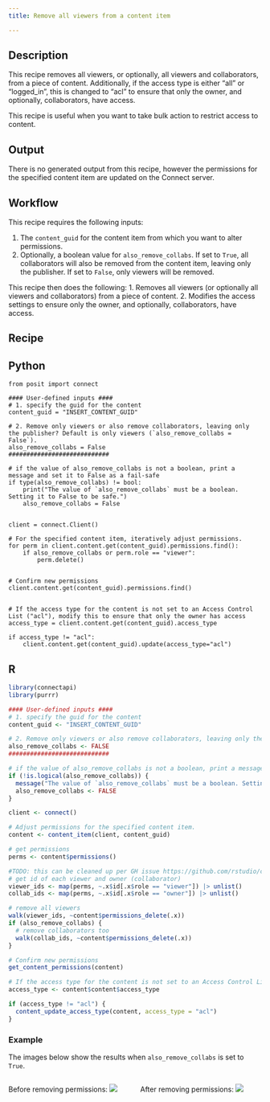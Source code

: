 ```yaml
---
title: Remove all viewers from a content item

---
```


## Description

This recipe removes all viewers, or optionally, all viewers and collaborators, from a piece of content. Additionally, if the access type is either "all" or "logged_in", this is changed to "acl" to ensure that only the owner, and optionally, collaborators, have access.

This recipe is useful when you want to take bulk action to restrict access to content.

## Output

There is no generated output from this recipe, however the permissions for the specified content item are updated on the Connect server.

## Workflow

This recipe requires the following inputs:

1. The `content_guid` for the content item from which you want to alter permissions.
2. Optionally, a boolean value for `also_remove_collabs`. If set to `True`, all collaborators will also be removed from the content item, leaving only the publisher. If set to `False`, only viewers will be removed.

This recipe then does the following:
1. Removes all viewers (or optionally all viewers and collaborators) from a piece of content.
2. Modifies the access settings to ensure only the owner, and optionally, collaborators, have access.

## Recipe

::: {.panel-tabset group="language"}
## Python

```.python
from posit import connect

#### User-defined inputs ####
# 1. specify the guid for the content
content_guid = "INSERT_CONTENT_GUID"

# 2. Remove only viewers or also remove collaborators, leaving only the publisher? Default is only viewers (`also_remove_collabs = False`).
also_remove_collabs = False
############################

# if the value of also_remove_collabs is not a boolean, print a message and set it to False as a fail-safe
if type(also_remove_collabs) != bool:
    print("The value of `also_remove_collabs` must be a boolean. Setting it to False to be safe.")
    also_remove_collabs = False


client = connect.Client()

# For the specified content item, iteratively adjust permissions.
for perm in client.content.get(content_guid).permissions.find():
    if also_remove_collabs or perm.role == "viewer":
        perm.delete()


# Confirm new permissions
client.content.get(content_guid).permissions.find()


# If the access type for the content is not set to an Access Control List ("acl"), modify this to ensure that only the owner has access
access_type = client.content.get(content_guid).access_type

if access_type != "acl":
    client.content.get(content_guid).update(access_type="acl")

```


## R

```.r
library(connectapi)
library(purrr)

#### User-defined inputs ####
# 1. specify the guid for the content
content_guid <- "INSERT_CONTENT_GUID"

# 2. Remove only viewers or also remove collaborators, leaving only the publisher? Default is only viewers (`also_remove_collabs = FALSE`).
also_remove_collabs <- FALSE
############################

# if the value of also_remove_collabs is not a boolean, print a message and set it to False as a fail-safe
if (!is.logical(also_remove_collabs)) {
  message("The value of `also_remove_collabs` must be a boolean. Setting it to FALSE to be safe.")
  also_remove_collabs <- FALSE
}

client <- connect()

# Adjust permissions for the specified content item.
content <- content_item(client, content_guid)

# get permissions
perms <- content$permissions()

#TODO: this can be cleaned up per GH issue https://github.com/rstudio/connectapi/issues/253
# get id of each viewer and owner (collaborator)
viewer_ids <- map(perms, ~.x$id[.x$role == "viewer"]) |> unlist()
collab_ids <- map(perms, ~.x$id[.x$role == "owner"]) |> unlist()

# remove all viewers
walk(viewer_ids, ~content$permissions_delete(.x))
if (also_remove_collabs) {
  # remove collaborators too
  walk(collab_ids, ~content$permissions_delete(.x))
}

# Confirm new permissions
get_content_permissions(content)

# If the access type for the content is not set to an Access Control List ("acl"), modify this to ensure that only the owner has access
access_type <- content$content$access_type

if (access_type != "acl") {
  content_update_access_type(content, access_type = "acl")
}

```


:::

### Example

The images below show the results when `also_remove_collabs` is set to `True`.

:::: {.columns}

::: {.column width="50%"}

Before removing permissions:
![](./images/before.png)

:::

::: {.column width="50%"}

After removing permissions:
![](./images/after.png)

:::

::::
